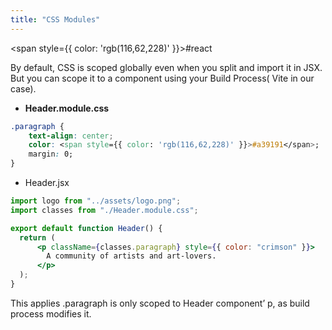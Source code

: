```yaml
---
title: "CSS Modules"
---
```



<span style={{ color: 'rgb(116,62,228)' }}>#react</span> 

By default, CSS is scoped globally even when you split and import it in JSX. But you can scope it to a component using your Build Process( Vite in our case).

- **Header.module.css**
```css
.paragraph {
    text-align: center;
    color: <span style={{ color: 'rgb(116,62,228)' }}>#a39191</span>;
    margin: 0;
}
```

- Header.jsx
```jsx
import logo from "../assets/logo.png";
import classes from "./Header.module.css";

export default function Header() {
  return (
      <p className={classes.paragraph} style={{ color: "crimson" }}>
        A community of artists and art-lovers.
      </p>
  );
}
```

This applies .paragraph is only scoped to Header component’ p, as build process modifies it.
